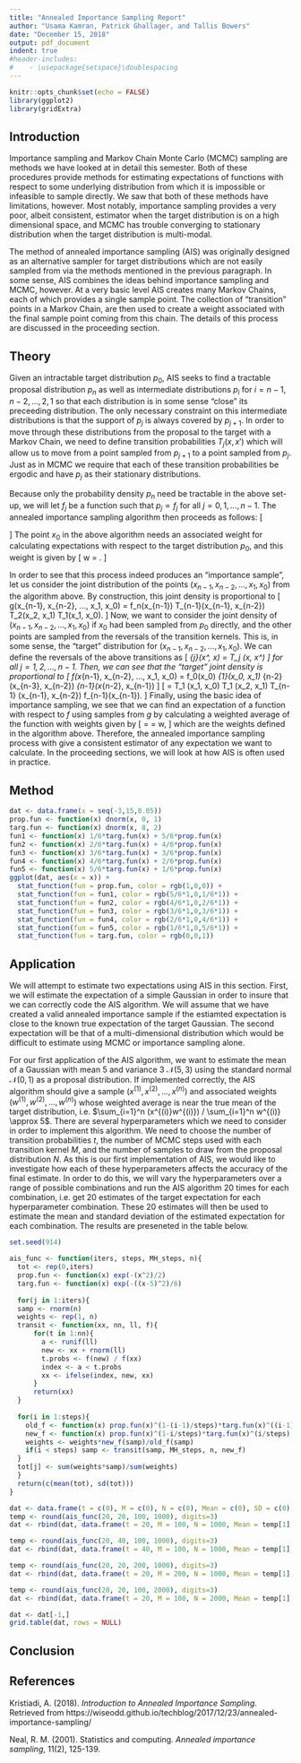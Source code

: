 ```yaml
---
title: "Annealed Importance Sampling Report"
author: "Usama Kamran, Patrick Ghallager, and Tallis Bowers"
date: "December 15, 2018"
output: pdf_document
indent: true
#header-includes:
#    - \usepackage{setspace}\doublespacing
---
```


```r
knitr::opts_chunk$set(echo = FALSE)
library(ggplot2)
library(gridExtra)
```

## Introduction

\indent\indent Importance sampling and Markov Chain Monte Carlo (MCMC) sampling are methods we have looked at in detail this semester. Both of these procedures provide methods for estimating expectations of functions with respect to some underlying distribution from which it is impossible or infeasible to sample directly.  We saw that both of these methods have limitations, however.  Most notably, importance sampling provides a very poor, albeit consistent, estimator when the target distribution is on a high dimensional space, and MCMC has trouble converging to stationary distribution when the target distribution is multi-modal.  

The method of annealed importance sampling (AIS) was originally designed as an alternative sampler for target distributions which are not easily sampled from via the methods mentioned in the previous paragraph. In some sense, AIS combines the ideas behind importance sampling and MCMC, however.  At a very basic level AIS creates many Markov Chains, each of which provides a single sample point.  The collection of "transition" points in a Markov Chain, are then used to create a weight associated with the final sample point coming from this chain.  The details of this process are discussed in the proceeding section.

## Theory

\indent\indent Given an intractable target distribution $p_0$, AIS seeks to find a tractable proposal distribution $p_n$ as well as intermediate distributions $p_i$ for $i=n-1, n-2, ..., 2,1$ so that each distribution is in some sense "close" its preceeding distribution. The only necessary constraint on this intermediate distributions is that the support of $p_j$ is always covered by $p_{j+1}$.  In order to move through these distributions from the proposal to the target with a Markov Chain, we need to define transition probabilities $T_j(x, x')$ which will allow us to move from a point sampled from $p_{j+1}$ to a point sampled from $p_j$. Just as in MCMC we require that each of these transition probabilities be ergodic and have $p_j$ as their stationary distributions. 

Because only the probability density $p_n$ need be tractable in the above set-up, we will let $f_j$ be a function such that $p_j \propto f_j$ for all $j=0,1,...,n-1$.  The annealed importance sampling algorithm then proceeds as follows:
\[
\begin{cases}
\mbox{Sample } x_{n-1} \mbox{ from } p_n(\cdot ) \\
\mbox{Sample } x_{n-2} \mbox{ from } T_{n-1}(x_{n-1}, \cdot ) \\
\vdots \\
\mbox{Sample } x_0 \mbox{ from } T_{1}(x_1, \cdot).
\end{cases}
\]
The point $x_0$ in the above algorithm needs an associated weight for calculating expectations with respect to the target distribution $p_0$, and this weight is given by
\[
w = \frac{f_{n-1}(x_{n-1})}{f_n(x_{n-1})} \frac{f_{n-2}(x_{n-2})}{f_{n-1}(x_{n-2})} \cdots \frac{f_{1}(x_{1})}{f_2(x_{1})} \frac{f_{0}(x_{0})}{f_1(x_{0})}.
\]

In order to see that this process indeed produces an "importance sample", let us consider the joint distribution of the points $(x_{n-1}, x_{n-2}, ..., x_1, x_0)$ from the algorithm above.  By construction, this joint density is proportional to
\[
g(x_{n-1}, x_{n-2}, ..., x_1, x_0) = f_n(x_{n-1}) T_{n-1}(x_{n-1}, x_{n-2}) \cdots T_2(x_2, x_1) T_1(x_1, x_0).
\]
Now, we want to consider the joint density of $(x_{n-1}, x_{n-2}, ..., x_1, x_0)$ if $x_0$ had been sampled from $p_0$ directly, and the other points are sampled from the reversals of the transition kernels.  This is, in some sense, the "target" distribution for $(x_{n-1}, x_{n-2}, ..., x_1, x_0)$.  We can define the reversals of the above transitions as
\[
\tilde{T}_{j}(x^*, x) = T_j (x, x^*) \frac{f_j(x)}{f_j (x^*)}
\]
for all $j = 1,2,...,n-1$.  Then, we can see that the "target" joint density is proportional to
\[
f(x_{n-1}, x_{n-2}, ..., x_1, x_0) = f_0(x_0) \tilde{T}_{1}(x_0, x_1) \cdots \tilde{T}_{n-2}(x_{n-3}, x_{n-2}) \tilde{T}_{n-1}(x_{n-2}, x_{n-1}) 
\]
\[
= \frac{f_0 (x_0)}{f_1 (x_0)} T_1 (x_1, x_0) \frac{f_1 (x_1)}{f_2 (x_1)} T_1 (x_2, x_1) \cdots \frac{f_{n-2} (x_{n-2})}{f_{n-1} (x_{n-2})} T_{n-1} (x_{n-1}, x_{n-2}) f_{n-1}(x_{n-1}).
\]
Finally, using the basic idea of importance sampling, we see that we can find an expectation of a function with respect to $f$ using samples from $g$ by calculating a weighted average of the function with weights given by
\[
\frac{f(x_{n-1}, x_{n-2}, ..., x_1, x_0)}{g(x_{n-1}, x_{n-2}, ..., x_1, x_0)} = \frac{f_{n-1}(x_{n-1})}{f_n(x_{n-1})} \frac{f_{n-2}(x_{n-2})}{f_{n-1}(x_{n-2})} \cdots \frac{f_{1}(x_{1})}{f_2(x_{1})} \frac{f_{0}(x_{0})}{f_1(x_{0})} = w,
\]
which are the weights defined in the algorithm above.  Therefore, the annealed importance sampling process with give a consistent estimator of any expectation we want to calculate.  In the proceeding sections, we will look at how AIS is often used in practice.


## Method

```r
dat <- data.frame(x = seq(-3,15,0.05))
prop.fun <- function(x) dnorm(x, 0, 1)
targ.fun <- function(x) dnorm(x, 8, 2)
fun1 <- function(x) 1/6*targ.fun(x) + 5/6*prop.fun(x)
fun2 <- function(x) 2/6*targ.fun(x) + 4/6*prop.fun(x)
fun3 <- function(x) 3/6*targ.fun(x) + 3/6*prop.fun(x)
fun4 <- function(x) 4/6*targ.fun(x) + 2/6*prop.fun(x)
fun5 <- function(x) 5/6*targ.fun(x) + 1/6*prop.fun(x)
ggplot(dat, aes(x = x)) + 
  stat_function(fun = prop.fun, color = rgb(1,0,0)) +
  stat_function(fun = fun1, color = rgb(5/6*1,0,1/6*1)) +
  stat_function(fun = fun2, color = rgb(4/6*1,0,2/6*1)) +
  stat_function(fun = fun3, color = rgb(3/6*1,0,3/6*1)) +
  stat_function(fun = fun4, color = rgb(2/6*1,0,4/6*1)) +
  stat_function(fun = fun5, color = rgb(1/6*1,0,5/6*1)) +
  stat_function(fun = targ.fun, color = rgb(0,0,1))
```

## Application

\indent\indent We will attempt to estimate two expectations using AIS in this section. First, we will estimate the expectation of a simple Gaussian in order to insure that we can correctly code the AIS algorithm.  We will assume that we have created a valid annealed importance sample if the estiamted expectation is close to the known true expectation of the target Gaussian.  The second expectation will be that of a multi-dimensional distribution which would be difficult to estimate using MCMC or importance sampling alone.

For our first application of the AIS algorithm, we want to estimate the mean of a Gaussian with mean 5 and variance 3 $\mathcal{N}(5,3)$ using the standard normal $\mathcal{N}(0,1)$ as a proposal distribution.  If implemented correctly, the AIS algorithm should give a sample $(x^{(1)}, x^{(2)}, ..., x^{(n)})$ and associated weights $(w^{(1)}, w^{(2)}, ..., w^{(n)})$ whose weighted average is near the true mean of the target distribution, i.e. $\sum_{i=1}^n (x^{(i)}w^{(i)}) / \sum_{i=1}^n w^{(i)} \approx 5$.  There are several hyperparameters which we need to consider in order to implement this algorithm.  We need to choose the number of transition probabilities $t$, the number of MCMC steps used with each transition kernel $M$, and the number of samples to draw from the proposal distribution $N$.  As this is our first implementation of AIS, we would like to investigate how each of these hyperparameters affects the accuracy of the final estimate.  In order to do this, we will vary the hyperparameters over a range of possible combinations and run the AIS algorithm 20 times for each combination, i.e. get 20 estimates of the target expectation for each hyperparameter combination.  These 20 estimates will then be used to estimate the mean and standard deviation of the estimated expectation for each combination.  The results are preseneted in the table below.

```r
set.seed(914)

ais_func <- function(iters, steps, MH_steps, n){
  tot <- rep(0,iters)
  prop.fun <- function(x) exp(-(x^2)/2)
  targ.fun <- function(x) exp(-((x-5)^2)/6)
  
  for(j in 1:iters){
  samp <- rnorm(n)
  weights <- rep(1, n)
  transit <- function(xx, nn, ll, f){
      for(t in 1:nn){
        a <- runif(ll)
        new <- xx + rnorm(ll)
        t.probs <- f(new) / f(xx)
        index <- a < t.probs
        xx <- ifelse(index, new, xx)
      }
      return(xx)
  }
  
  for(i in 1:steps){
    old_f <- function(x) prop.fun(x)^(1-(i-1)/steps)*targ.fun(x)^((i-1)/steps)
    new_f <- function(x) prop.fun(x)^(1-i/steps)*targ.fun(x)^(i/steps)
    weights <- weights*new_f(samp)/old_f(samp)
    if(i < steps) samp <- transit(samp, MH_steps, n, new_f)
  }
  tot[j] <- sum(weights*samp)/sum(weights)
  }
  return(c(mean(tot), sd(tot)))
}

dat <- data.frame(t = c(0), M = c(0), N = c(0), Mean = c(0), SD = c(0))
temp <- round(ais_func(20, 20, 100, 1000), digits=3)
dat <- rbind(dat, data.frame(t = 20, M = 100, N = 1000, Mean = temp[1], SD = temp[2]))

temp <- round(ais_func(20, 40, 100, 1000), digits=3)
dat <- rbind(dat, data.frame(t = 40, M = 100, N = 1000, Mean = temp[1], SD = temp[2]))

temp <- round(ais_func(20, 20, 200, 1000), digits=3)
dat <- rbind(dat, data.frame(t = 20, M = 200, N = 1000, Mean = temp[1], SD = temp[2]))

temp <- round(ais_func(20, 20, 100, 2000), digits=3)
dat <- rbind(dat, data.frame(t = 20, M = 100, N = 2000, Mean = temp[1], SD = temp[2]))

dat <- dat[-1,]
grid.table(dat, rows = NULL)
```


## Conclusion

## References

Kristiadi, A. (2018). *Introduction to Annealed Importance Sampling*. Retrieved from https://wiseodd.github.io/techblog/2017/12/23/annealed-importance-sampling/

Neal, R. M. (2001). Statistics and computing. *Annealed importance sampling*, 11(2), 125-139.
